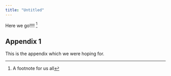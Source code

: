 ```yaml
---
title: "Untitled"
---
```


Here we go!!!! ^[A footnote for us all]


## Appendix 1 {.appendix}

This is the appendix which we were hoping for.
